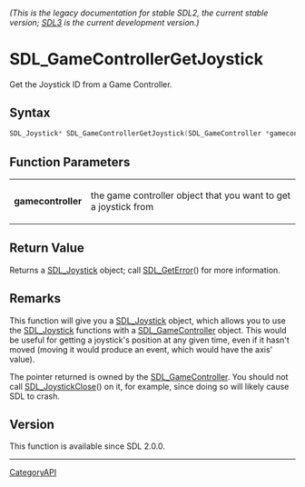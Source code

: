 ====== (This is the legacy documentation for stable SDL2, the current stable version; [https://wiki.libsdl.org/SDL3/ SDL3] is the current development version.) ======
= SDL_GameControllerGetJoystick =

Get the Joystick ID from a Game Controller.

== Syntax ==

<syntaxhighlight lang='c'>
SDL_Joystick* SDL_GameControllerGetJoystick(SDL_GameController *gamecontroller);
</syntaxhighlight>

== Function Parameters ==

{|
|'''gamecontroller'''
|the game controller object that you want to get a joystick from
|}

== Return Value ==

Returns a [[SDL_Joystick]] object; call [[SDL_GetError]]() for more
information.

== Remarks ==

This function will give you a [[SDL_Joystick]] object, which allows you to
use the [[SDL_Joystick]] functions with a [[SDL_GameController]] object.
This would be useful for getting a joystick's position at any given time,
even if it hasn't moved (moving it would produce an event, which would have
the axis' value).

The pointer returned is owned by the [[SDL_GameController]]. You should not
call [[SDL_JoystickClose]]() on it, for example, since doing so will likely
cause SDL to crash.

== Version ==

This function is available since SDL 2.0.0.

----
[[CategoryAPI]]


